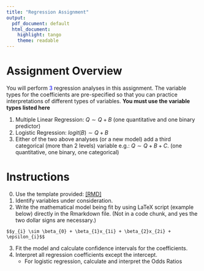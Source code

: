 ```yaml
---
title: "Regression Assignment"
output:
  pdf_document: default
  html_document:
    highlight: tango
    theme: readable
---
```




# Assignment Overview

You will perform <span style="color:blue">3</span> regression analyses in this assignment. 
The variable types for the coefficients are pre-specified so that you can practice interpretations of different types of variables. **You must use the variable types listed here**

1. Multiple Linear Regression: $Q \sim Q + B$ (one quantitative and one binary predictor)
2. Logistic Regression: $logit(B) \sim Q + B$ 
3. Either of the two above analyses (or a new model) add a third categorical (more than 2 levels) variable e.g.: $Q \sim  Q + B + C$. (one quantitative, one binary, one categorical)

# Instructions

0. Use the template provided: [[RMD]](hw10_regression_template.Rmd)
1. Identify variables under consideration. 
2. Write the mathematical model being fit by using LaTeX script (example below) directly in the Rmarkdown file. (Not in a code chunk, and yes the two dollar signs are necessary.)

`$$y_{i} \sim \beta_{0} + \beta_{1}x_{1i} + \beta_{2}x_{2i} + \epsilon_{i}$$`

3. Fit the model and calculate confidence intervals for the coefficients.
4. Interpret all regression coefficients except the intercept. 
    - For logistic regression, calculate and interpret the Odds Ratios

